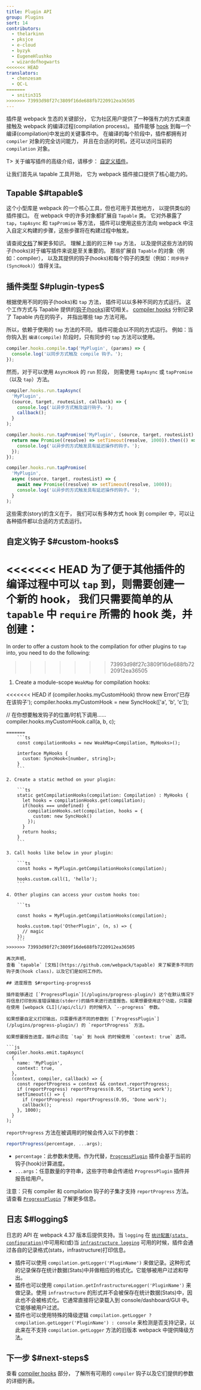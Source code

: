 ```yaml
---
title: Plugin API
group: Plugins
sort: 14
contributors:
  - thelarkinn
  - pksjce
  - e-cloud
  - byzyk
  - EugeneHlushko
  - wizardofhogwarts
<<<<<<< HEAD
translators:
  - chenzesam
  - QC-L
=======
  - snitin315
>>>>>>> 73993d98f27c3809f16de688fb7220912ea36505
---
```


插件是 webpack 生态的关键部分，
它为社区用户提供了一种强有力的方式来直接触及 webpack 的编译过程(compilation process)。
插件能够 [hook](/api/compiler-hooks/#hooks) 到每一个编译(compilation)中发出的关键事件中。
在编译的每个阶段中，插件都拥有对 `compiler` 对象的完全访问能力，
并且在合适的时机，还可以访问当前的 `compilation` 对象。

T> 关于编写插件的高级介绍，请移步：
[自定义插件](/contribute/writing-a-plugin)。

让我们首先从 tapable 工具开始，
它为 webpack 插件接口提供了核心能力的。

## Tapable $#tapable$

这个小型库是 webpack 的一个核心工具，但也可用于其他地方，
以提供类似的插件接口。
在 webpack 中的许多对象都扩展自 `Tapable` 类。
它对外暴露了 `tap`，`tapAsync` 和 `tapPromise` 等方法，
插件可以使用这些方法向 webpack 中注入自定义构建的步骤，这些步骤将在构建过程中触发。

请查阅[文档](https://github.com/webpack/tapable)了解更多知识。
理解上面的的三种 `tap` 方法，
以及提供这些方法的钩子(hooks)对于编写插件来说是至关重要的。
那些扩展自 `Tapable` 的对象（例如：compiler），
以及其提供的钩子(hooks)和每个钩子的类型（例如：`同步钩子(SyncHook)`）值得关注。

## 插件类型 $#plugin-types$

根据使用不同的钩子(hooks)和 `tap` 方法，
插件可以以多种不同的方式运行。
这个工作方式与 Tapable 提供的[钩子(hooks)](https://github.com/webpack/tapable#tapable)密切相关。
[compiler hooks](/api/compiler-hooks/#hooks) 分别记录了 Tapable 内在的钩子，
并指出哪些 tap 方法可用。

所以，依赖于使用的 `tap` 方法的不同，
插件可能会以不同的方式运行。
例如：当你钩入到 `编译(compile)` 阶段时，只有同步的 `tap` 方法可以使用。

``` js
compiler.hooks.compile.tap('MyPlugin', (params) => {
  console.log('以同步方式触及 compile 钩子。');
});
```

然而，对于可以使用 `AsyncHook` 的 `run` 阶段，
则需使用 `tapAsync` 或 `tapPromise`（以及 `tap`）方法。

```js
compiler.hooks.run.tapAsync(
  'MyPlugin',
  (source, target, routesList, callback) => {
    console.log('以异步方式触及运行钩子。');
    callback();
  }
);

compiler.hooks.run.tapPromise('MyPlugin', (source, target, routesList) => {
  return new Promise((resolve) => setTimeout(resolve, 1000)).then(() => {
    console.log('以异步的方式触发具有延迟操作的钩子。');
  });
});

compiler.hooks.run.tapPromise(
  'MyPlugin',
  async (source, target, routesList) => {
    await new Promise((resolve) => setTimeout(resolve, 1000));
    console.log('以异步的方式触发具有延迟操作的钩子。');
  }
);
```

这些需求(story)的含义在于，
我们可以有多种方式 hook 到 compiler 中，可以让各种插件都以合适的方式去运行。

## 自定义钩子 $#custom-hooks$

<<<<<<< HEAD
为了便于其他插件的编译过程中可以 `tap` 到，则需要创建一个新的 hook，
我们只需要简单的从 `tapable` 中 `require` 所需的 hook 类，并创建：
=======
In order to offer a custom hook to the compilation for other plugins to `tap` into,
you need to do the following:
>>>>>>> 73993d98f27c3809f16de688fb7220912ea36505

1. Create a module-scope `WeakMap` for compilation hooks:

<<<<<<< HEAD
if (compiler.hooks.myCustomHook) throw new Error('已存在该钩子');
compiler.hooks.myCustomHook = new SyncHook(['a', 'b', 'c']);

// 在你想要触发钩子的位置/时机下调用……
compiler.hooks.myCustomHook.call(a, b, c);
```
=======
    ```ts
    const compilationHooks = new WeakMap<Compilation, MyHooks>();

    interface MyHooks {
      custom: SyncHook<[number, string]>;
    }
    ```

2. Create a static method on your plugin:

    ```ts
    static getCompilationHooks(compilation: Compilation) : MyHooks {
      let hooks = compilationHooks.get(compilation);
      if(hooks === undefined) {
        compilationHooks.set(compilation, hooks = {
          custom: new SyncHook()
        });
      }
      return hooks;
    }
    ```

3. Call hooks like below in your plugin:

    ```ts
    const hooks = MyPlugin.getCompilationHooks(compilation);

    hooks.custom.call(1, 'hello');
    ```

4. Other plugins can access your custom hooks too:

    ```ts

    const hooks = MyPlugin.getCompilationHooks(compilation);

    hooks.custom.tap('OtherPlugin', (n, s) => {
      // magic
    });
    ```
>>>>>>> 73993d98f27c3809f16de688fb7220912ea36505

再次声明，
查看 `tapable` [文档](https://github.com/webpack/tapable) 来了解更多不同的钩子类(hook class)，以及它们是如何工作的。

## 进度报告 $#reporting-progress$

插件能够通过 [`ProgressPlugin`](/plugins/progress-plugin/) 这个在默认情况下将信息打印到标准错误输出(stderr)的插件来进行进度报告。如果想要使用这个功能，只需要在使用 [webpack CLI](/api/cli/) 的时候传入 `--progress` 参数。

如果想要自定义打印输出，只需要传递不同的参数到 [`ProgressPlugin`](/plugins/progress-plugin/) 的 `reportProgress` 方法。

如果想要报告进度，插件必须在 `tap` 到 hook 的时候使用 `context: true` 选项。

```js
compiler.hooks.emit.tapAsync(
  {
    name: 'MyPlugin',
    context: true,
  },
  (context, compiler, callback) => {
    const reportProgress = context && context.reportProgress;
    if (reportProgress) reportProgress(0.95, 'Starting work');
    setTimeout(() => {
      if (reportProgress) reportProgress(0.95, 'Done work');
      callback();
    }, 1000);
  }
);
```

`reportProgress` 方法在被调用的时候会传入以下的参数：

```js
reportProgress(percentage, ...args);
```

- `percentage`：此参数未使用。作为代替，[`ProgressPlugin`](/plugins/progress-plugin/) 插件会基于当前的钩子(hook)计算进度。
- `...args`：任意数量的字符串，这些字符串会传递给 `ProgressPlugin` 插件并报告给用户。

注意：只有 compiler 和 compilation 钩子的子集才支持 `reportProgress` 方法。请查看 [`ProgressPlugin`](/plugins/progress-plugin/#supported-hooks) 了解更多信息。

## 日志 $#logging$

日志的 API 在 webpack 4.37 版本后提供支持。当 `logging` 在 [`统计配置(stats configuration)`](/configuration/stats/#statslogging)中可用和(或)当 [`infrastructure logging`](/configuration/other-options/#infrastructurelogging) 可用的时候，插件会通过各自的记录格式(stats，infrastructure)打印信息。

- 插件可以使用 `compilation.getLogger('PluginName')` 来做记录。这种形式的记录保存在统计数据(Stats)中并做相应的格式化。它能够被用户过滤和导出。
- 插件也可以使用 `compilation.getInfrastructureLogger('PluginName')` 来做记录。使用 `infrastructure` 的形式并不会被保存在统计数据(Stats)中，因此也不会被格式化。它通常直接将记录载入到 console/dashboard/GUI 中。它能够被用户过滤。
- 插件也可以使用特殊的降级逻辑 `compilation.getLogger ? compilation.getLogger('PluginName') : console` 来检测是否支持记录，以此来在不支持 `compilation.getLogger` 方法的旧版本 webpack 中提供降级方法。

## 下一步 $#next-steps$

查看 [compiler hooks](/api/compiler-hooks/) 部分，
了解所有可用的 `compiler` 钩子以及它们提供的参数的详细列表。
